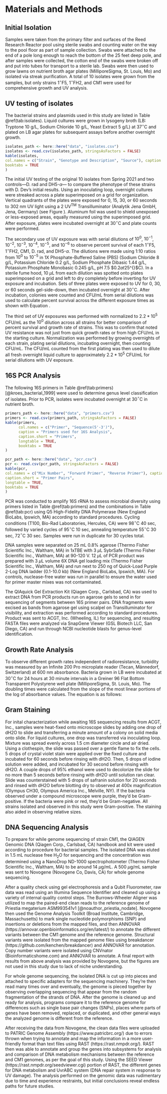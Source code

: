 <!--
This is for including Chapter 1.  Notice that it's also good practice to name your chunk.  This will help you debug potential issues as you knit.  The chunk above is called intro and the one below is called chapter1.  Feel free to change the name of the Rmd file as you wish, but don't forget to change it here from chap1.Rmd. 
-->

<!--
The {#rmd-basics} text after the chapter declaration will allow us to link throughout the document back to the beginning of Chapter 1.  These labels will automatically be generated (if not specified) by changing the spaces to hyphens and capital letters to lowercase.  Look for the reference to this label at the beginning of Chapter 2.
-->

# Materials and Methods {#mat-met}

## Initial Isolation
Samples were taken from the primary filter and surfaces of the Reed Research Reactor pool using sterile swabs and counting water on the way to the pool floor as part of sample collection. Swabs were attached to the end of a pole long enough to reach the bottom of the 25 feet deep pole, and after samples were collected, the cotton end of the swabs were broken off and put into tubes for transport to a sterile lab. Swabs were then used to grow lawns on nutrient broth agar plates (MilliporeSigma, St. Louis, Mo) and isolated via streak purification. A total of 10 isolates were grown from the samples, but only strains 1$^{\circ}$F5, 1$^{\circ}$FH2, and CM1 were used for comprehensive growth and UV analysis.

## UV testing of isolates

The bacterial strains and plasmids used in this study are listed in Table \@ref(tab:isolates). Liquid cultures were grown in lysogeny broth (LB: Tryptone 10 g/L, Sodium Chloride 10 g/L, Yeast Extract 5 g/L) at 37$^{\circ}$C and plated on LB agar plates for subsequent assays before another overnight growth.  

<!-- Table: Isolates of focus in this study -->
```r
isolates_path <- here::here("data", "isolates.csv")
isolates <- read.csv(isolates_path, stringsAsFactors = FALSE)
kable(isolates,
col.names = c("Strain", "Genotype and Description", "Source"), caption = "Isolates of focus in this study", caption.short = "Isolates of Focus", longtable = TRUE,
booktabs = TRUE
)
```

The initial UV testing of the original 10 isolates from Spring 2021 and two controls—D. rad and DH5-$\alpha$— to compare the phenotype of these strains with D. Dev’s initial results. Using an inoculating loop, overnight cultures were streaked across a plate superimposed on a grid for organization. Vertical quadrants of the plates were exposed for 0, 15, 30, or 60 seconds to 302 nm UV light using a 2 UV$^{\text{TM}}$ Transilluminator (Analytik Jena GmbH, Jena, Germany) (see Figure \ref{fig:StreakUV}).  Aluminum foil was used to shield unexposed or less-exposed areas, equally measured using the superimposed grid. After exposure, plates were incubated overnight at 30$^{\circ}$C and plate counts were performed. 

\begin{figure}[h]
\centering
\includegraphics[width=\textwidth]{figure/StreakUV.png}
\caption[Streak UV]{Examples of how UV exposures were performed on plate streaks. For the 60 second streak, aluminum foil would cover up to the line between 60 and 30 seconds, and after 30 seconds, the aluminum foil would then move to cover the 15 and 0 second areas. After 15 seconds of exposing both the 60 and 30 second areas, the foil would again move to conceal only the 0 second area. After another 15 seconds, the exposure is complete so that each area receives the indicated time of exposure to UV. Note that several of these strains are not analyzed later in the study due to their lack of UV resistance.}
\label{fig:StreakUV}
\end{figure}

The secondary use of UV exposure was with serial dilutions of $10^0$, $10^{-1}$, $10^{-2}$, $10^{-3}$, $10^{-4}$, $10^{-5}$, and $10^{-6}$ to observe percent survival of each 1$^{\circ}$F5, 1$^{\circ}$FH2, CM1, D. rad, and DH5-$\alpha$. The dilutions were made using 1:10 ratios from $10^0$ to $10^{-5}$ in 1X Phosphate-Buffered Saline (PBS) (Sodium Chloride 8 g/L, Potassium Chloride 0.2 g/L, Sodium Phosphate Dibasic 1.44 g/L, Potassium Phosphate Monobasic 0.245 g/L, pH 7.5 $\pm$0.2 at 25$^{\circ}$C). In a sterile fume hood, 10 $\mu$L from each dilution was spotted onto plates superimposed on a grid and left to dry completely before inverting for UV exposure and incubation. Sets of three plates were exposed to UV for 0, 30, or 60 seconds gel-side-down, then incubated overnight at 30$^{\circ}$C. After incubation, colonies were counted and CFU/mL from serial dilutions was used to calculate percent survival across the different exposure times as shown with Equation \ref{eq:psurvival}. 

\begin{align*}
  \text{Percent Survival} = \frac{\text{60 sec CFU/mL}}{\text{0 sec CFU/mL}} * 100% 
  (\#eq:psurvival)
\end{align*}

The third set of UV exposures was performed with normalized to $2.2*10^5$ CFU/mL as the $10^0$ dilution across all strains for better comparison of percent survival and growth rate of strains. This was to confirm that noted UV resistance was not just from quick growth rates or from high CFU/mL in the starting culture. Normalization was performed by growing overnights of each strain, plating serial dilutions, incubating overnight, then counting CFU/mL. The CFU/mL counted from the first plating was then used to dilute all fresh overnight liquid culture to approximately $2.2*10^5$ CFU/mL for serial dilutions with UV exposure. 

## 16S PCR Analysis

The following 16S primers in Table \@ref(tab:primers) [@kroes_bacterial_1999] were used to determine genus level classification of isolates. Prior to PCR, isolates were incubated overnight at 30$^{\circ}$C in nutrient broth.
```r
primers_path <- here::here("data", "primers.csv")
primers <- read.csv(primers_path, stringsAsFactors = FALSE)
kable(primers,
      col.names = c("Primer", "Sequence(5'-3')"), 
      caption = "Primers used for 16S Analysis", 
      caption.short = "Primers", 
      longtable = TRUE,
      booktabs = TRUE
)
```

```r
pcr_path <- here::here("data", "pcr.csv")
pcr <- read.csv(pcr_path, stringsAsFactors = FALSE)
kable(pcr,
col.names = c("Mix Number", "Forward Primer", "Reverse Primer"), caption = "Primers Pairs for PCR", 
caption.short = "Primer Pairs", 
longtable = TRUE,
booktabs = TRUE
)
```

PCR was conducted to amplify 16S rRNA to assess microbial diversity using primers listed in Table \@ref(tab:primers) and the combinations in Table \@ref(tab:pcr) using Q5 High-Fidelity DNA Polymerase (New England BioLabs, Ipswich, MA) according to standard procedures. Cycling conditions (T100, Bio-Rad Laboratories, Hercules, CA) were 98$^{\circ}$C 40 sec, followed by varied cycles of 95$^{\circ}$C 10 sec, annealing temperature 55$^{\circ}$C 30 sec, 72$^{\circ}$C 30 sec. Samples were run in duplicate for 30 cycles total. 

DNA samples were separated on 25 mL 0.8% agarose (Thermo Fisher Scientific Inc., Waltham, MA) in 1xTBE with 3 $\mu$L SybrSafe (Thermo Fisher Scientific Inc., Waltham, MA) at 90-120 V. 12 $\mu$L of PCR product was prepared with 3 $\mu$L volume 6X DNA gel loading mix (Thermo Fisher Scientific Inc., Waltham, MA) and run next to 250 ng of Quick-Load Purple 2-Log DNA ladder (0.1-10.0 kb) (New England BioLabs, Ipswich, MA). For controls, nuclease-free water was run in parallel to ensure the water used for primer master mixes was not contaminated. 

The QIAquick Gel Extraction Kit (Qiagen Corp., Carlsbad, CA) was used to extract DNA from PCR products run on agarose gels to send in for sequencing of segments between 16S primer pairs. DNA fragments were excised as bands from agarose gel using scalpel on Transilluminator for visibility, and extraction was performed according to standard procedures. Product was sent to ACGT, Inc. (Wheeling, IL) for sequencing, and resulting FASTA files were analyzed via SnapGene Viewer (GSL Biotech LLC, San Diego, CA) and run through NCBI nucleotide blasts for genus-level identification.

## Growth Rate Analysis  

To observe different growth rates independent of radioresistance, turbidity was measured by an Infinite 200 Pro microplate reader (Tecan, Männedorf, Switzerland) at 600 nm absorbance. Bacteria grown in LB were incubated at 30$^{\circ}$C for 24 hours at 30 minute intervals in a Greiner 96 Flat Bottom Transparent Polystyrene well plate (MilliporeSigma, St. Louis, Mo). The doubling times were calculated from the slope of the most linear portions of the log of absorbance values. The equation is as follows:

\begin{align*}
  \text{Doubling Time} = 0.301 * \frac{1}{\text{slope(sec)}} * \frac{60\text{sec}}{1 \text{min}} * \frac{60\text{min}}{1\text{hour}}
  (\#eq:doubling)
\end{align*}

## Gram Staining

For inital characterization while awaiting 16S sequencing results from ACGT, Inc., samples were heat-fixed onto microscope slides by adding one drop of dH2O to slide and transferring a minute amount of a colony on solid media onto slide. For liquid cultures, one drop was transferred via inoculating loop. Mixture was spread evenly across 1.5 cm diameter circle and air dried. Using a clothespin, the slide was passed over a gentle flame to fix the cells. 5 drops of crystal violet stain were applied over the fixed culture and incubated for 60 seconds before rinsing with dH2O. Then, 5 drops of iodine solution were added, and incubated for 30 second before rinsing with dH2O. A couple drops of 95% ethanol were used to decolorize the slide for no more than 5 seconds before rinsing with dH2O until solution ran clear. Slide was counterstained with 5 drops of safranin solution for 20 seconds and rinsed with dH2O before blotting dry to observed at 400x magnification (Olympus CH30, Olympus America Inc., Melville, NY). If the bacteria observed under a compound microscope were purple, they'd be Gram-positive. If the bacteria were pink or red, they'd be Gram-negative. All strains isolated and observed in this study were Gram-positive. The staining also aided in observing relative sizes. 

## DNA Sequencing Analysis
To prepare for while genome sequencing of strain CM1, the QIAGEN Genomic DNA (Qiagen Corp., Carlsbad, CA) handbook and kit were used according to procedure for bacterial samples. The isolated DNA was eluted in 1.5 mL nuclease free H$_2$O for sequencing and the concentration was determined using a NanoDrop ND-1000 spectrophotometer (Thermo Fisher Scientific Inc., Waltham, MA) to be around 14 $\mu$g/mL. A 500 $\mu$g/mL sample was sent to Novogene (Novogene Co, Davis, CA) for whole genome sequencing. 

After a quality check using gel electrophoresis and a Qubit Fluorometer, raw data was read using an Illumina Sequence Identifier and cleaned up using a variety of internal quality control steps. The Burrows-Wheeler Aligner was utilized to map the paired-end clean reads to the reference genome of Priestia megaterium ASM993541v1 [@noauthor_priestia_nodate]. Novogene then used the Genome Analysis Toolkit (Broad Institute, Cambridge, Massachusetts) to mark single nucleotide polymorphisms (SNP) and insertions or deletions from the mapped files, and then ANNOVAR (https://annovar.openbioinformatics.org/en/latest/) to annotate the different variants between the CM1 genome and the reference genome. Structural variants were isolated from the mapped genome files using breakdancer (https://github.com/kenchen/breakdancer) and ANNOVAR for annotation. Copy number variants were isolated using CNVnator (Bioinformaticshome.com) and ANNOVAR to annotate. A final report with results from above analysis was provided by Novogene, but the figures are not used in this study due to lack of niche understanding. 

For whole genome sequencing, the isolated DNA is cut up into pieces and attached to specific adapters for the sequencing machinery. They're then read many times over and eventually, the genome is pieced together by observing overlapping sequencing that appear from the random fragmentation of the strands of DNA. After the genome is cleaned up and ready for analysis, programs compare it to the reference genome for differences such as single base pair changes (SNPs), places where parts of genes have been removed, replaced, or duplicated, and other general ways the analyzed genome is different from the reference. 

After receiving the data from Novogene, the clean data files were uploaded to PATRIC Genome Assembly (https://www.patricbrc.org/) due to errors thrown when trying to annotate and map the information in a more user-friendly format than text files using RAST (https://rast.nmpdr.org/). RAST then was able to annotate and group the genes into subsystems for analysis and comparison of DNA metabolism mechanisms between the reference and CM1 genomes, as per the goal of this study. Using the SEED Viewer (https://rast.nmpdr.org/seedviewer.cgi) portion of RAST, the different genes for DNA metabolism and UvrABC system (DNA repair system in response to UV damage). The analysis performed on the genomic data was rudimentary due to time and experience restraints, but initial conclusions reveal endless paths for future studies. 
